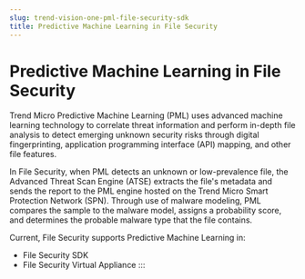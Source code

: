 ```yaml
---
slug: trend-vision-one-pml-file-security-sdk
title: Predictive Machine Learning in File Security
---
```

# Predictive Machine Learning in File Security

Trend Micro Predictive Machine Learning (PML) uses advanced machine learning technology to correlate threat information and perform in-depth file analysis to detect emerging unknown security risks through digital fingerprinting, application programming interface (API) mapping, and other file features.

In File Security, when PML detects an unknown or low-prevalence file, the Advanced Threat Scan Engine (ATSE) extracts the file's metadata and sends the report to the PML engine hosted on the Trend Micro Smart Protection Network (SPN). Through use of malware modeling, PML compares the sample to the malware model, assigns a probability score, and determines the probable malware type that the file contains.

Current, File Security supports Predictive Machine Learning in:

- File Security SDK
- File Security Virtual Appliance
:::
